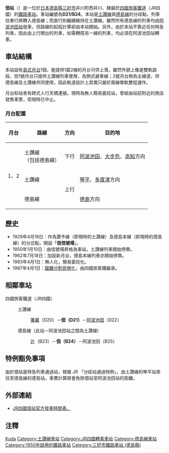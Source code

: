 {{noteTA
|T=zh-tw:佃車站; zh-cn:佃站; zh-hk:佃站;
|1=zh-tw:佃車站; zh-cn:佃站; zh-hk:佃站;
}}
{{日本車站資訊
|公司色     = #1cadca
|文字色     =
|站名       = 佃站
|圖片       = JRS tsukuda sta.jpg
|pxl        =
|圖片說明   = 佃站站舍 (站外，2008年)
|日文原名   = 佃
|平假名     = つくだ
|羅馬拼音   = Tsukuda
|電報略號   = ツク
|所屬公司   = [[四國旅客鐵道|四國旅客鐵道]]（JR四國）
|所在地     = [[德島縣|德島縣]][[三好市_(德島縣)|三好市]]井川町西井川
|車站構造   = [[地面車站|地面車站]]
|月台配置   = 1面2線
|啟用年月日 = 1950年1月10日
|廢止年月日 =
|上下車人次 = 
|統計年度   = 
|停站路線數 = 2
|所屬路線1  = {{Color|#e25885|■}}[[土讚線|土讚線]]
|前一站1    = D21 [[箸藏站|箸藏]]
|後一站1    = [[阿波池田站|阿波池田]] D22
|前一站距離1 = 3.4
|後一站距離1 = 5.1
|距離1      = 38.8
|起站1      = [[多度津站|多度津]]
|車站編號1 = {{車站編號c|#e25885|D21}}
|所屬路線2  = {{Color|#2B4B65|■}}[[德島線|德島線]]
|前一站2    = B25 阿波池田
|後一站2    = [[辻站|辻]] B23
|前一站距離2 = 5.1
|後一站距離2 = 1.5
|距離2      = 0.0
|起站2      = 本站
|車站編號2 = {{車站編號c|#2B4B65|B24}}
|備註       = 無人車站
}}
'''佃站'''（{{jpn|j=佃駅|hg=つくだえき|rm=Tsukuda eki|f=y}}）是一位於[[日本|日本]][[德島縣|德島縣]][[三好市_(德島縣)|三好市]]井川町西井川、隸屬於[[四國旅客鐵道|四國旅客鐵道]]（JR四國）的[[鐵路車站|鐵路車站]]。車站編號為'''D21/B24'''。本站是[[土讚線|土讚線]]與[[德島線|德島線]]的分歧點，列車往東行將轉入德島線；而直行則繼續維持在土讚線。雖然所有德島線的列車均由[[阿波池田站|阿波池田站]]發車，但路線的起程計算卻由本站開始。另外，由於本站不靠近任何特急列車，因此由上行開出的列車，如需轉搭另一線的列車，均必須在阿波池田站轉車。

==車站結構==
本站設有[[島式月台|島式月台]]1個，能提供1面2線的月台可供上落，雖然外貌上像是雙軌路段，但1號月台只提供土讚線列車使用，為側式避車線；2號月台側為主線道，供德島線及土讚線共同使用，因此軌道設計上其實只屬於兩線單軌雙程運作。

月台和站舍有跨式人行天橋連接。現時為無人簡易委託站，曾經由站前附近的商店發售車票，但現時已中止。
===月台配置===
{| rules="rows" class="wikitable"
!月台<!-- 事業者側による呼称 --->!!路線!!方向!!目的地
|-
! rowspan=3 | 1、2
| {{color|#e25885|■}}土讚線<br />（包括{{Color|#2b4b65|■}}德島線）
| style="text-align:center" | 下行
| [[阿波池田站|阿波池田]]、[[大步危站|大步危]]、[[高知站|高知]]方向
|-
| {{color|#e25885|■}}土讚線
| style="text-align:center" rowspan=2 | 上行
| [[琴平站|琴平]]、[[多度津站|多度津]]方向
|-
| {{Color|#2b4b65|■}}德島線
| [[德島站|德島]]方向
|}

==歷史==
*1929年4月18日：作為讚予線（即現時的土讚線）及德島本線（即現時的德島線）的分岔點，開設「'''佃信號場'''」。
*1950年1月10日：由信號場昇格為車站，土讚線列車開始停靠。
*1962年7月18日：加設新月台，德島本線列車亦開始停靠。
*1983年4月1日：無人化，簡易委託化。
*1987年4月1日：[[國鐵分割民營化|國鐵分割民營化]]，由四國旅客鐵繼承。

== 相鄰車站 ==
;四國旅客鐵道（JR四國）
:{{Color|#e25885|■}}土讚線
:: [[箸藏站|箸藏]]（D20）－'''佃（D21）'''－[[阿波池田站|阿波池田]]（D22） 
:{{Color|#2b4b65|■}}德島線（此站－阿波池田站之間為土讚線） 
::[[辻站|辻]]（B23）－'''佃（B24）'''－阿波池田（B25）

==特例豁免事項==
由於佃站是特急列車通過站，根據 JR 「分歧站通過特例」，由土讚線的琴平站來往至德島線的德島站，車費計算將會免除佃站至阿波池田站的距離。

==外部連結==
*[http://www.jr-shikoku.co.jp/01_trainbus/jikoku/pdf/tsukuda.pdf JR四國佃站官方發車時間表。]{{Wayback|url=http://www.jr-shikoku.co.jp/01_trainbus/jikoku/pdf/tsukuda.pdf |date=20200113230805 }}

==注釋==
{{reflist}}

{{土讚線1}}
{{德島線}}

{{DEFAULTSORT:Tsukuda}}
[[Category:日本鐵路車站_Tsu|Kuda]]
[[Category:土讚線車站|Category:土讚線車站]]
[[Category:JR四國轉乘車站|Category:JR四國轉乘車站]]
[[Category:德島線車站|Category:德島線車站]]
[[Category:1950年啟用的鐵路車站|Category:1950年啟用的鐵路車站]]
[[Category:三好市鐵路車站_(德島縣)|Category:三好市鐵路車站 (德島縣)]]
